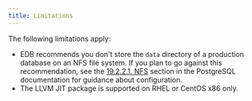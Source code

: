 ```yaml
---
title: Limitations
---
```


The following limitations apply:

-   EDB recommends you don't store the `data` directory of a production database on an NFS file system. If you plan to go against this recommendation, see the [19.2.2.1. NFS](https://www.postgresql.org/docs/14/creating-cluster.html#CREATING-CLUSTER-FILESYSTEM) section in the PostgreSQL documentation for guidance about configuration.
-   The LLVM JIT package is supported on RHEL or CentOS x86 only. 
